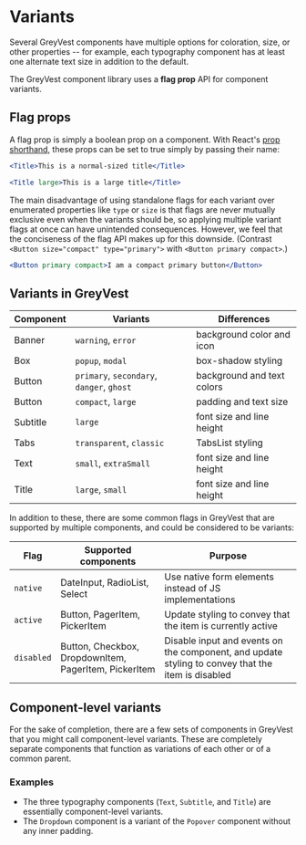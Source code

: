 
<Meta title="Design System | Variants" />

# Variants

Several GreyVest components have multiple options for coloration, size, or other properties -- for example, each typography component has at least one alternate text size in addition to the default. 

The GreyVest component library uses a **flag prop** API for component variants.

## Flag props

A flag prop is simply a boolean prop on a component. With React's [prop shorthand](https://reactjs.org/docs/jsx-in-depth.html#props-default-to-true), these props can be set to true simply by passing their name:

```jsx
<Title>This is a normal-sized title</Title>

<Title large>This is a large title</Title>
```

The main disadvantage of using standalone flags for each variant over enumerated properties like `type` or `size` is that flags are never mutually exclusive even when the variants should be, so applying multiple variant flags at once can have unintended consequences. However, we feel that the conciseness of the flag API makes up for this downside. (Contrast `<Button size="compact" type="primary">` with `<Button primary compact>`.)

```jsx
<Button primary compact>I am a compact primary button</Button>
```

## Variants in GreyVest

| Component | Variants | Differences |
| --- | --- | --- |
| Banner | `warning`, `error` | background color and icon |
| Box | `popup`, `modal` | box-shadow styling |
| Button | `primary`, `secondary`, `danger`, `ghost` | background and text colors |
| Button | `compact`, `large` | padding and text size |
| Subtitle | `large` | font size and line height |
| Tabs | `transparent`, `classic` | TabsList styling |
| Text | `small`, `extraSmall` | font size and line height |
| Title | `large`, `small` | font size and line height |


In addition to these, there are some common flags in GreyVest that are supported by multiple components, and could be considered to be variants:

| Flag | Supported components | Purpose |
| --- | --- | --- |
| `native` | DateInput, RadioList, Select | Use native form elements instead of JS implementations |
| `active` | Button, PagerItem, PickerItem | Update styling to convey that the item is currently active |
| `disabled` | Button, Checkbox, DropdownItem, PagerItem, PickerItem | Disable input and events on the component, and update styling to convey that the item is disabled |

## Component-level variants

For the sake of completion, there are a few sets of components in GreyVest that you might call component-level variants. These are completely separate components that function as variations of each other or of a common parent.

### Examples

- The three typography components (`Text`, `Subtitle`, and `Title`) are essentially component-level variants.
- The `Dropdown` component is a variant of the `Popover` component without any inner padding.
